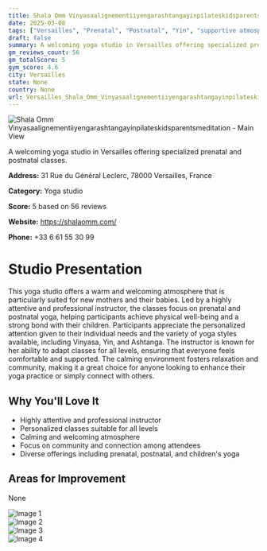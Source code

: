 ```yaml
---
title: Shala Omm Vinyasaalignementiiyengarashtangayinpilateskidsparentsmeditation
date: 2025-03-08
tags: ["Versailles", "Prenatal", "Postnatal", "Yin", "supportive atmosphere", "personalized attention", "Versailles"]  
draft: false
summary: A welcoming yoga studio in Versailles offering specialized prenatal and postnatal classes.
gm_reviews_count: 56
gm_totalScore: 5
gym_score: 4.6
city: Versailles
state: None
country: None
url: Versailles_Shala_Omm_Vinyasaalignementiiyengarashtangayinpilateskidsparentsmeditation
---
```


<div className="aspect-[16/9] relative my-8">
  <img 
    src="https://lh5.googleusercontent.com/p/AF1QipNMHIUCwSvf9pgCK31cAEqVoUWIKvCuSM3jvdiZ=w1920-h1080-k-no"
    alt="Shala Omm Vinyasaalignementiiyengarashtangayinpilateskidsparentsmeditation - Main View"
    className="object-cover absolute inset-0 w-full h-full rounded-lg"
  />
</div>

A welcoming yoga studio in Versailles offering specialized prenatal and postnatal classes.

**Address:** 31 Rue du Général Leclerc, 78000 Versailles, France

**Category:** Yoga studio

**Score:** 5 based on 56 reviews

**Website:** https://shalaomm.com/

**Phone:** +33 6 61 55 30 99

# Studio Presentation

This yoga studio offers a warm and welcoming atmosphere that is particularly suited for new mothers and their babies. Led by a highly attentive and professional instructor, the classes focus on prenatal and postnatal yoga, helping participants achieve physical well-being and a strong bond with their children. Participants appreciate the personalized attention given to their individual needs and the variety of yoga styles available, including Vinyasa, Yin, and Ashtanga. The instructor is known for her ability to adapt classes for all levels, ensuring that everyone feels comfortable and supported. The calming environment fosters relaxation and community, making it a great choice for anyone looking to enhance their yoga practice or simply connect with others.

## Why You'll Love It

- Highly attentive and professional instructor
- Personalized classes suitable for all levels
- Calming and welcoming atmosphere
- Focus on community and connection among attendees
- Diverse offerings including prenatal, postnatal, and children's yoga

## Areas for Improvement

None

<div className="grid grid-cols-1 xl:grid-cols-2 gap-4 my-8">
<div className="aspect-[4/3] relative"><img src="https://lh5.googleusercontent.com/p/AF1QipNKB_1JkjZoRuVDJA6T5g9F1dlkuUUQgjm84XUA=w1920-h1080-k-no" alt="Image 1" className="object-cover absolute inset-0 w-full h-full rounded-lg" /></div>
<div className="aspect-[4/3] relative"><img src="https://lh5.googleusercontent.com/p/AF1QipO6hhlosJ03eOq5EM2cKijSbH1bcZs7RttUfQxa=w1920-h1080-k-no" alt="Image 2" className="object-cover absolute inset-0 w-full h-full rounded-lg" /></div>
<div className="aspect-[4/3] relative"><img src="https://lh5.googleusercontent.com/p/AF1QipMv0UrKEgxpJm5DYYTgMI-BziRfAcgKdYYt2Mxs=w1920-h1080-k-no" alt="Image 3" className="object-cover absolute inset-0 w-full h-full rounded-lg" /></div>
<div className="aspect-[4/3] relative"><img src="https://lh5.googleusercontent.com/p/AF1QipNd7Hlh15JHlTZw71A_VSlK1aq4tSJMxzchHJyI=w1920-h1080-k-no" alt="Image 4" className="object-cover absolute inset-0 w-full h-full rounded-lg" /></div>
</div>